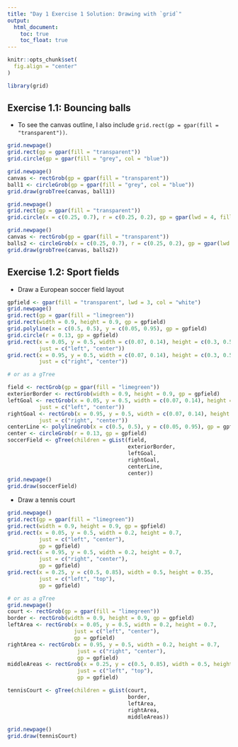 ```yaml
---
title: "Day 1 Exercise 1 Solution: Drawing with `grid`"
output:
  html_document:
    toc: true
    toc_float: true
---
```



```r
knitr::opts_chunk$set(
  fig.align = "center"
)
```

```r
library(grid)
```


## Exercise 1.1: Bouncing balls

* To see the canvas outline, I also include `grid.rect(gp = gpar(fill = "transparent"))`.

```r
grid.newpage()
grid.rect(gp = gpar(fill = "transparent"))
grid.circle(gp = gpar(fill = "grey", col = "blue"))

grid.newpage()
canvas <- rectGrob(gp = gpar(fill = "transparent"))
ball1 <- circleGrob(gp = gpar(fill = "grey", col = "blue"))
grid.draw(grobTree(canvas, ball1))

grid.newpage()
grid.rect(gp = gpar(fill = "transparent"))
grid.circle(x = c(0.25, 0.7), r = c(0.25, 0.2), gp = gpar(lwd = 4, fill = c("red", "white")))

grid.newpage()
canvas <- rectGrob(gp = gpar(fill = "transparent"))
balls2 <- circleGrob(x = c(0.25, 0.7), r = c(0.25, 0.2), gp = gpar(lwd = 4, fill = c("red", "white")))
grid.draw(grobTree(canvas, balls2))
```


## Exercise 1.2: Sport fields

* Draw a European soccer field layout

```r
gpfield <- gpar(fill = "transparent", lwd = 3, col = "white")
grid.newpage()
grid.rect(gp = gpar(fill = "limegreen"))
grid.rect(width = 0.9, height = 0.9, gp = gpfield)
grid.polyline(x = c(0.5, 0.5), y = c(0.05, 0.95), gp = gpfield)
grid.circle(r = 0.13, gp = gpfield)
grid.rect(x = 0.05, y = 0.5, width = c(0.07, 0.14), height = c(0.3, 0.5), gp = gpfield, 
          just = c("left", "center"))
grid.rect(x = 0.95, y = 0.5, width = c(0.07, 0.14), height = c(0.3, 0.5), gp = gpfield, 
          just = c("right", "center"))

# or as a gTree

field <- rectGrob(gp = gpar(fill = "limegreen"))
exteriorBorder <- rectGrob(width = 0.9, height = 0.9, gp = gpfield)
leftGoal <- rectGrob(x = 0.05, y = 0.5, width = c(0.07, 0.14), height = c(0.3, 0.5), gp = gpfield, 
          just = c("left", "center"))
rightGoal <- rectGrob(x = 0.95, y = 0.5, width = c(0.07, 0.14), height = c(0.3, 0.5), gp = gpfield, 
          just = c("right", "center"))
centerLine <- polylineGrob(x = c(0.5, 0.5), y = c(0.05, 0.95), gp = gpfield)
center <- circleGrob(r = 0.13, gp = gpfield)
soccerField <- gTree(children = gList(field,
                                      exteriorBorder,
                                      leftGoal,
                                      rightGoal,
                                      centerLine,
                                      center))
grid.newpage()
grid.draw(soccerField)
```

* Draw a tennis court

```r
grid.newpage()
grid.rect(gp = gpar(fill = "limegreen"))
grid.rect(width = 0.9, height = 0.9, gp = gpfield)
grid.rect(x = 0.05, y = 0.5, width = 0.2, height = 0.7,
          just = c("left", "center"),
          gp = gpfield)
grid.rect(x = 0.95, y = 0.5, width = 0.2, height = 0.7,
          just = c("right", "center"),
          gp = gpfield)
grid.rect(x = 0.25, y = c(0.5, 0.85), width = 0.5, height = 0.35,
          just = c("left", "top"),
          gp = gpfield)

# or as a gTree
grid.newpage()
court <- rectGrob(gp = gpar(fill = "limegreen"))
border <- rectGrob(width = 0.9, height = 0.9, gp = gpfield)
leftArea <- rectGrob(x = 0.05, y = 0.5, width = 0.2, height = 0.7,
                     just = c("left", "center"),
                     gp = gpfield)
rightArea <- rectGrob(x = 0.95, y = 0.5, width = 0.2, height = 0.7,
                      just = c("right", "center"),
                      gp = gpfield)
middleAreas <- rectGrob(x = 0.25, y = c(0.5, 0.85), width = 0.5, height = 0.35,
                      just = c("left", "top"),
                      gp = gpfield)

tennisCourt <- gTree(children = gList(court,
                                      border,
                                      leftArea,
                                      rightArea,
                                      middleAreas))

grid.newpage()
grid.draw(tennisCourt)
```

